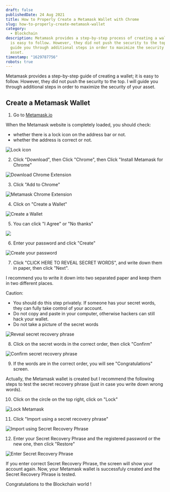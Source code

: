 ```yaml
---
draft: false
publishedDate: 24 Aug 2021
title: How to Properly Create a Metamask Wallet with Chrome
slug: how-to-properly-create-metamask-wallet
category:
  - Blockchain
description: Metamask provides a step-by-step process of creating a wallet; it
  is easy to follow. However, they did not push the security to the top. I will
  guide you through additional steps in order to maximize the security of your
  asset.
timestamp: "1629787756"
robots: true
---
```

Metamask provides a step-by-step guide of creating a wallet; it is easy to follow. However, they did not push the security to the top. I will guide you through additional steps in order to maximize the security of your asset.

## Create a Metamask Wallet

1. Go to [Metamask.io](https://metamask.io)

When the Metamask website is completely loaded, you should check:

* whether there is a lock icon on the address bar or not.
* whether the address is correct or not.

![Lock icon](https://res.cloudinary.com/beforeifly/image/upload/v1629790246/anaecha.com/posts/address-bar-lock_niywrl.jpg "Lock icon")

2. Click "Download", then Click "Chrome", then Click "Install Metamask for Chrome"

![Download Chrome Extension](https://res.cloudinary.com/beforeifly/image/upload/v1629702632/anaecha.com/posts/metamask-download-extension-chrome_j17cpk.jpg "Download Chrome Extension")

3. Click "Add to Chrome"

![Metamask Chrome Extension](https://res.cloudinary.com/beforeifly/image/upload/v1629791722/anaecha.com/posts/metamask-extension_k4h7l3.jpg "Metamask Chrome Extension")

4. Click on "Create a Wallet"

![Create a Wallet](https://res.cloudinary.com/beforeifly/image/upload/v1629792612/anaecha.com/posts/create-new-wallet_ztuesr.jpg "Create a Wallet")

5. You can click "I Agree" or "No thanks"

![](https://res.cloudinary.com/beforeifly/image/upload/v1629792724/anaecha.com/posts/agree-nothanks_fdfwqs.jpg)

6. Enter your password and click "Create"

![Create your password](https://res.cloudinary.com/beforeifly/image/upload/v1629793175/anaecha.com/posts/password_z0rcmy.jpg "Create your password")

7. Click "CLICK HERE TO REVEAL SECRET WORDS", and write down them in paper, then click "Next".

I recommend you to write it down into two separated paper and keep them in two different places.

Caution: 

* You should do this step privately. If someone has your secret words, they can fully take control of your account.
* Do not copy and paste in your computer, otherwise hackers can still hack your wallet.
* Do not take a picture of the secret words

![Reveal secret recovery phrase](https://res.cloudinary.com/beforeifly/image/upload/v1629793979/anaecha.com/posts/reveal-secret_opuvav.jpg "Reveal secret recovery phrase")

8. Click on the secret words in the correct order, then click "Confirm"

![Confirm secret recovery phrase](https://res.cloudinary.com/beforeifly/image/upload/v1629794048/anaecha.com/posts/confirm-secrets_ccollu.jpg "Confirm secret recovery phrase")

9. If the words are in the correct order, you will see "Congratulations" screen.

Actually, the Metamask wallet is created but I recommend the following steps to test the secret recovery phrase (just in case you write down wrong words).

10. Click on the circle on the top right, click on "Lock"

![Lock Metamask](https://res.cloudinary.com/beforeifly/image/upload/v1629804537/anaecha.com/posts/lock_prjilf.jpg "Lock Metamask")

11. Click "Import using a secret recovery phrase"

![Import using Secret Recovery Phrase](https://res.cloudinary.com/beforeifly/image/upload/v1629804693/anaecha.com/posts/import-secret-recovery-phrase_oddehj.jpg "Import using Secret Recovery Phrase")

12. Enter your Secret Recovery Phrase and the registered password or the new one, then click "Restore"

![Enter Secret Recovery Phrase](https://res.cloudinary.com/beforeifly/image/upload/v1629804806/anaecha.com/posts/restore_ktktfa.jpg "Enter Secret Recovery Phrase")

If you enter correct Secret Recovery Phrase, the screen will show your account again. Now, your Metamask wallet is successfuly created and the Secret Recovery Phrase is tested.

Congratulations to the Blockchain world !